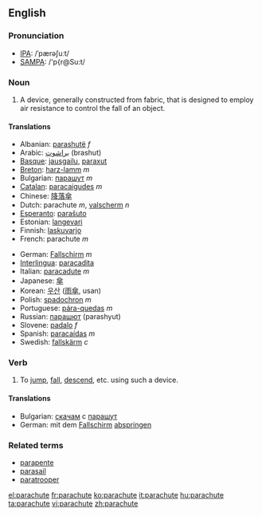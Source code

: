 ==English==

===Pronunciation===
*[[w:IPA|IPA]]: /ˈpærəʃuːt/
*[[w:SAMPA|SAMPA]]: /'p{r@Su:t/

===Noun===
{{en-noun}}

# A device, generally constructed from fabric, that is designed to employ air resistance to control the fall of an object.

====Translations====
{{top}}
*Albanian: [[parashutë]] ''f''
*Arabic: [[براشوت]] (brashut)
*[[Basque]]: [[jausgailu]], [[paraxut]]
*[[Breton]]: [[harz-lamm]] ''m''
*Bulgarian: [[парашут]] ''m''
*[[Catalan]]: [[paracaigudes]] ''m''
*Chinese: [[降落傘]]
*Dutch: parachute ''m'', [[valscherm]] ''n''
*[[Esperanto]]: [[paraŝuto]]
*Estonian: [[langevari]]
*Finnish: [[laskuvarjo]]
*French: parachute ''m''
{{mid}}
*German: [[Fallschirm]] ''m''
*[[Interlingua]]: [[paracadita]]
*Italian: [[paracadute]] ''m''
*Japanese: [[傘]]
*Korean: [[우산]] ([[雨傘]], usan)
*Polish: [[spadochron]] ''m''
*Portuguese: [[pára-quedas]] ''m''
*Russian: [[парашют]] (parashyut)
*Slovene: [[padalo]] ''f''
*Spanish: [[paracaídas]] ''m''
*Swedish: [[fallskärm]] ''c''
{{bottom}}

===Verb===
{{en-verb|parachut|ing}}

# To [[jump]], [[fall]], [[descend]], etc. using such a device.

====Translations====
*Bulgarian: [[скачам]] с [[парашут]]
*German: mit dem [[Fallschirm]] [[abspringen]]

===Related terms===
*[[parapente]]
*[[parasail]]
*[[paratrooper]]

[[el:parachute]]
[[fr:parachute]]
[[ko:parachute]]
[[it:parachute]]
[[hu:parachute]]
[[ta:parachute]]
[[vi:parachute]]
[[zh:parachute]]